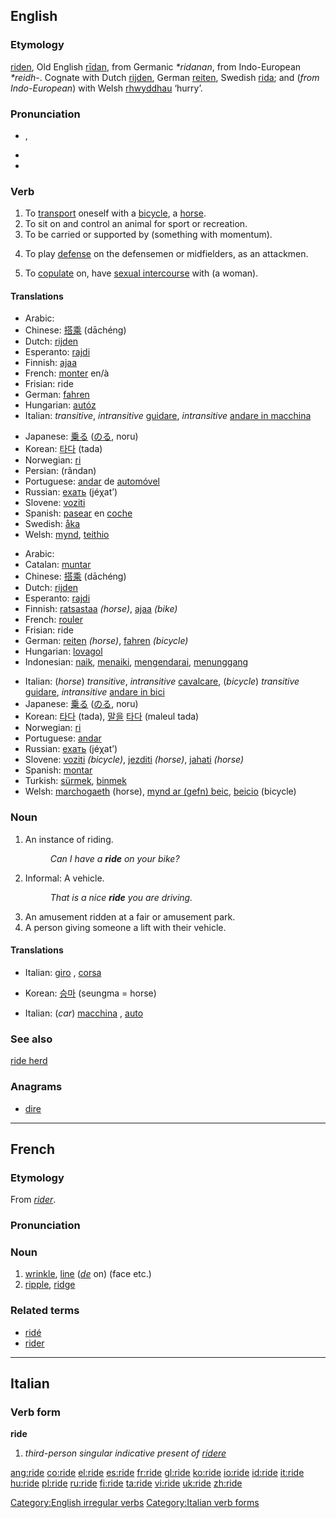 ==English==

===Etymology===
{{ME.}} [[riden]], Old English [[ridan|rīdan]], from Germanic ''*ridanan'', from Indo-European ''*reidh-''. Cognate with Dutch [[rijden]], German [[reiten]], Swedish [[rida]]; and (''from Indo-European'') with Welsh [[rhwyddhau]] ‘hurry’.

===Pronunciation===
*{{IPA|/raɪd/}}, {{SAMPA|/raId/}}
*{{audio|en-us-ride.ogg|Audio (US)}}
*{{rhymes|aɪd}}

===Verb===
{{en-verb|rides|riding|rode|ridden}} [[Category:English irregular verbs]]

# To [[transport]] oneself with a [[bicycle]], a [[horse]].
# To sit on and control an animal for sport or recreation.
# To be carried or supported by (something with momentum).
# {{lacrosse}} To play [[defense]] on the defensemen or midfielders, as an attackmen.
# To [[copulate]] on, have [[sexual intercourse]] with (a woman). <!--since 1250-->

====Translations====
{{trans-top|in a vehicle}}
*Arabic: {{ARchar|[[ركب]]}} {{IPAchar|(rákeba)}}
*Chinese: [[搭乘]] (dāchéng)
*Dutch: [[rijden]]
*Esperanto: [[rajdi]]
*Finnish: [[ajaa]]
*French: [[monter]] en/à
*Frisian: ride
*German: [[fahren]]
*Hungarian: [[autóz]]
*Italian: ''transitive'', ''intransitive'' [[guidare]], ''intransitive'' [[andare in macchina]]
{{trans-mid}}
*Japanese: [[乗る]] ([[のる]], noru)
*Korean: [[타다]] (tada)
*Norwegian: [[ri]]
*Persian: {{FAchar|[[راندن]]}} (rândan)
*Portuguese: [[andar]] de [[automóvel]]
*Russian: [[ехать]] (jéχat’)
*Slovene: [[voziti]]
*Spanish: [[pasear]] en [[coche]]
*Swedish: [[åka]]
*Welsh: [[mynd]], [[teithio]]
{{trans-bottom}}

{{trans-top|horse, bicycle}}
*Arabic: {{ARchar|[[ركب]]}} {{IPAchar|(rákeba)}}
*Catalan: [[muntar]]
*Chinese: [[搭乘]] (dāchéng)
*Dutch: [[rijden]]
*Esperanto: [[rajdi]]
*Finnish: [[ratsastaa]] ''(horse)'', [[ajaa]] ''(bike)''
*French: [[rouler]]
*Frisian: ride
*German: [[reiten]] ''(horse)'', [[fahren]] ''(bicycle)''
*Hungarian: [[lovagol]]
*Indonesian: [[naik]], [[naik|menaiki]], [[kendara|mengendarai]], [[tunggang|menunggang]]
{{trans-mid}}
*Italian: (''horse'') ''transitive'', ''intransitive'' [[cavalcare]], (''bicycle'') ''transitive'' [[guidare]], ''intransitive'' [[andare in bici]]
*Japanese: [[乗る]] ([[のる]], noru)
*Korean: [[타다]] (tada), [[말|말을]] [[타다]] (maleul tada)
*Norwegian: [[ri]]
*Portuguese: [[andar]]
*Russian: [[ехать]] (jéχat’)
*Slovene: [[voziti]] ''(bicycle)'', [[jezditi]] ''(horse)'', [[jahati]] ''(horse)''
*Spanish: [[montar]]
*Turkish: [[sürmek]], [[binmek]]
*Welsh: [[marchogaeth]] (horse), [[mynd ar (gefn) beic]], [[beicio]] (bicycle)
{{trans-bottom}}

===Noun===
{{en-noun}}

# An instance of riding.
#:''Can I have a '''ride''' on your bike?''
# Informal: A vehicle.
#:''That is a nice '''ride''' you are driving.''
# An amusement ridden at a fair or amusement park.
# A person giving someone a lift with their vehicle.

====Translations====
{{trans-top|instance of riding}}
*Italian: [[giro]] {{m}}, [[corsa]] {{f}}
{{trans-mid}}
*Korean: [[승마]] (seungma = horse)
{{trans-bottom}}

{{trans-top|vehicle}}
*Italian: (''car'') [[macchina]] {{f}}, [[auto]] {{f}}
{{trans-mid}}
{{trans-bottom}}

===See also===
[[ride herd]]

===Anagrams===
*[[dire]]

----

==French==

===Etymology===
From ''[[rider#French|rider]]''.

===Pronunciation===
{{IPA|/ʀid/}}

===Noun===
{{fr-noun-reg|f}}

# [[wrinkle]], [[line]] (''[[de]]'' on) (face etc.)
# [[ripple]], [[ridge]]

===Related terms===
*[[ridé]]
*[[rider]]

----

==Italian==

===Verb form===
'''ride'''

# ''third-person singular indicative present of [[ridere]]''

[[Category:Italian verb forms]]

[[ang:ride]]
[[co:ride]]
[[el:ride]]
[[es:ride]]
[[fr:ride]]
[[gl:ride]]
[[ko:ride]]
[[io:ride]]
[[id:ride]]
[[it:ride]]
[[hu:ride]]
[[pl:ride]]
[[ru:ride]]
[[fi:ride]]
[[ta:ride]]
[[vi:ride]]
[[uk:ride]]
[[zh:ride]]